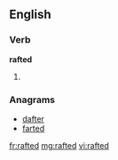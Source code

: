 ==English==

===Verb===
'''rafted'''

# {{past of|[[raft]]}}

===Anagrams===
* [[dafter#English|dafter]]
* [[farted#English|farted]]

[[fr:rafted]]
[[mg:rafted]]
[[vi:rafted]]